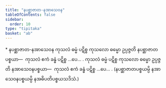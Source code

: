 ```yaml
---
title: "နပစ္ဆာဇာတ-နအာသေဝန"
tableOfContents: false
sidebar:
  order: 10
type: "tipitaka"
basket: "ab"
---
```



<DynamicBreadcrumb />

<Paragraph type="center">
* နပစ္ဆာဇာတ-နအာသေဝန
</Paragraph>

<Division number="41">

<Paragraph number="229">
ကုသလံ ဓမ္မံ ပဋိစ္စ ကုသလော ဓမ္မော ဥပ္ပဇ္ဇတိ နပစ္ဆာဇာတပစ္စယာ—  ကုသလံ ဧကံ ခန္ဓံ ပဋိစ္စ …ပေ… .
</Paragraph>

<Paragraph number="230">
ကုသလံ ဓမ္မံ ပဋိစ္စ ကုသလော ဓမ္မော ဥပ္ပဇ္ဇတိ နအာသေဝနပစ္စယာ—  ကုသလံ ဧကံ ခန္ဓံ ပဋိစ္စ …ပေ… . (နပစ္ဆာဇာတပစ္စယမ္ပိ နအာသေဝနပစ္စယမ္ပိ နအဓိပတိပစ္စယသဒိသံ.)
</Paragraph>
</Division>